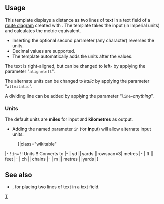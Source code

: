 {{Documentation subpage}}
<!-- Categories and interwikis go at the bottom of this page. -->

== Usage ==

This template displays a distance as two lines of text in a text field of a [[Wikipedia:Route diagram template|route diagram]] created with {{tl|BS-map}}. The template takes the input (in Imperial units) and calculates the metric equivalent.
* Inserting the optional second parameter (any character) reverses the units.
* Decimal values are supported.
* The template automatically adds the units after the values.

The text is right-aligned, but can be changed to left- by applying the parameter "<code>align=left</code>".

The alternate units can be changed to ''italic'' by applying the parameter "<code>alt=italic</code>".

A dividing line can be added by applying the parameter “<code>line=</code>''anything''”.

=== Units ===

The default units are '''miles''' for input and '''kilometres''' as output.

* Adding the named parameter <code>in</code> (for '''in'''put) will allow alternate input units:
:{|class="wikitable"
|-
! <code>in=</code> !! Units !! Converts to
|-
| yd || yards ||rowspan=3| metres
|-
| ft || feet
|-
| ch || chains
|-
| m || metres || yards
|}

== See also ==
* {{tl|BSsplit}}, for placing two lines of text in a text field.

<includeonly>
<!-- Categories and interwikis go here: -->
[[Category:Rail routemap templates|T]]

</includeonly>